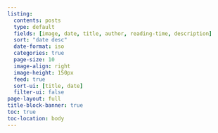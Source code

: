 ```yaml
---
listing:
  contents: posts
  type: default
  fields: [image, date, title, author, reading-time, description]
  sort: "date desc"
  date-format: iso
  categories: true
  page-size: 10
  image-align: right
  image-height: 150px
  feed: true
  sort-ui: [title, date]
  filter-ui: false
page-layout: full
title-block-banner: true
toc: true
toc-location: body
---
```


